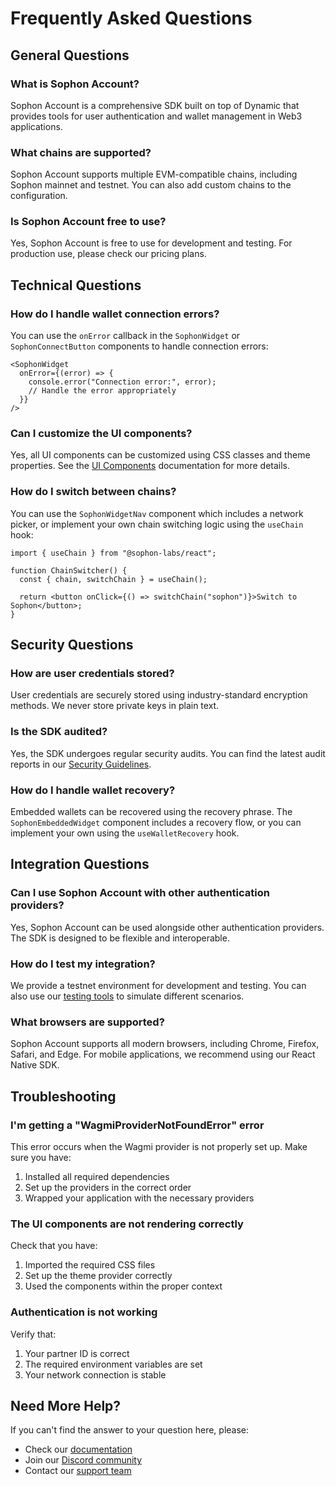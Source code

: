 
<EyeBrown label="FAQ" />

# Frequently Asked Questions

## General Questions

### What is Sophon Account?

Sophon Account is a comprehensive SDK built on top of Dynamic that provides tools for user authentication and wallet management in Web3 applications.

### What chains are supported?

Sophon Account supports multiple EVM-compatible chains, including Sophon mainnet and testnet. You can also add custom chains to the configuration.

### Is Sophon Account free to use?

Yes, Sophon Account is free to use for development and testing. For production use, please check our pricing plans.

## Technical Questions

### How do I handle wallet connection errors?

You can use the `onError` callback in the `SophonWidget` or `SophonConnectButton` components to handle connection errors:

```tsx
<SophonWidget
  onError={(error) => {
    console.error("Connection error:", error);
    // Handle the error appropriately
  }}
/>
```

### Can I customize the UI components?

Yes, all UI components can be customized using CSS classes and theme properties. See the [UI Components](/ui/overview) documentation for more details.

### How do I switch between chains?

You can use the `SophonWidgetNav` component which includes a network picker, or implement your own chain switching logic using the `useChain` hook:

```tsx
import { useChain } from "@sophon-labs/react";

function ChainSwitcher() {
  const { chain, switchChain } = useChain();

  return <button onClick={() => switchChain("sophon")}>Switch to Sophon</button>;
}
```

## Security Questions

### How are user credentials stored?

User credentials are securely stored using industry-standard encryption methods. We never store private keys in plain text.

### Is the SDK audited?

Yes, the SDK undergoes regular security audits. You can find the latest audit reports in our [Security Guidelines](/getting-started/security).

### How do I handle wallet recovery?

Embedded wallets can be recovered using the recovery phrase. The `SophonEmbeddedWidget` component includes a recovery flow, or you can implement your own using the `useWalletRecovery` hook.

## Integration Questions

### Can I use Sophon Account with other authentication providers?

Yes, Sophon Account can be used alongside other authentication providers. The SDK is designed to be flexible and interoperable.

### How do I test my integration?

We provide a testnet environment for development and testing. You can also use our [testing tools](/configuration/testing) to simulate different scenarios.

### What browsers are supported?

Sophon Account supports all modern browsers, including Chrome, Firefox, Safari, and Edge. For mobile applications, we recommend using our React Native SDK.

## Troubleshooting

### I'm getting a "WagmiProviderNotFoundError" error

This error occurs when the Wagmi provider is not properly set up. Make sure you have:

1. Installed all required dependencies
2. Set up the providers in the correct order
3. Wrapped your application with the necessary providers

### The UI components are not rendering correctly

Check that you have:

1. Imported the required CSS files
2. Set up the theme provider correctly
3. Used the components within the proper context

### Authentication is not working

Verify that:

1. Your partner ID is correct
2. The required environment variables are set
3. Your network connection is stable

## Need More Help?

If you can't find the answer to your question here, please:

- Check our [documentation](/)
- Join our [Discord community](https://discord.gg/sophon)
- Contact our [support team](mailto:support@sophon.xyz)
